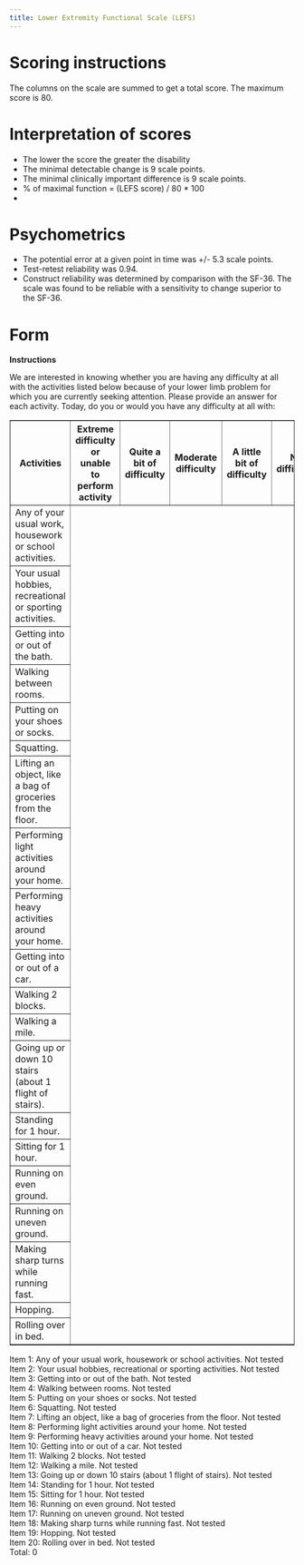 ```yaml
---
title: Lower Extremity Functional Scale (LEFS)
---
```





# Scoring instructions
The columns on the scale are summed to get a total score. The maximum score is 80.

# Interpretation of scores

<ul>
    <li>The lower the score the greater the disability</li>
    <li>The minimal detectable change is 9 scale points.</li>
    <li>The minimal clinically important difference is 9 scale points.</li>
    <li>% of maximal function = (LEFS score) / 80 * 100</li>
    <li></li>
</ul>



# Psychometrics

<ul>
    <li>The potential error at a given point in time was +/- 5.3 scale points.</li>
    <li>Test-retest reliability was 0.94.</li>
    <li>Construct reliability was determined by comparison with the SF-36. The scale was found to be reliable with a sensitivity to change superior to the SF-36.</li>
</ul>



# Form

<b>Instructions </b>

We are interested in knowing whether you are having any difficulty at all with the activities listed below
because of your lower limb problem for which you are currently seeking attention. Please provide an
answer for each activity.
Today, do you or would you have any difficulty at all with: 



<table class="compact-table" border="1">
  <thead>
    <tr>
      <th>Activities</th>
      <th>Extreme difficulty or unable to perform activity</th>
      <th>Quite a bit of difficulty</th>
      <th>Moderate difficulty</th>
      <th>A little bit of difficulty</th>
      <th>No difficulty</th>
    </tr>
  </thead>
  <tbody>
    <tr><td>Any of your usual work, housework or school activities.</td></tr>
    <tr><td>Your usual hobbies, recreational or sporting activities.</td></tr>
    <tr><td>Getting into or out of the bath.</td></tr>
    <tr><td>Walking between rooms.</td></tr>
    <tr><td>Putting on your shoes or socks.</td></tr>
    <tr><td>Squatting.</td></tr> 
    <tr><td>Lifting an object, like a bag of groceries from the floor.</td></tr>
    <tr><td>Performing light activities around your home.</td></tr> 
    <tr><td>Performing heavy activities around your home.</td></tr>
    <tr><td>Getting into or out of a car.</td></tr>
    <tr><td>Walking 2 blocks.</td></tr>
    <tr><td>Walking a mile.</td></tr>
    <tr><td>Going up or down 10 stairs (about 1 flight of stairs).</td></tr>
    <tr><td>Standing for 1 hour.</td></tr>
    <tr><td>Sitting for 1 hour.</td></tr>
    <tr><td>Running on even ground.</td></tr>
    <tr><td>Running on uneven ground.</td></tr>
    <tr><td>Making sharp turns while running fast.</td></tr>
    <tr><td>Hopping.</td></tr>
    <tr><td>Rolling over in bed.</td></tr>
  </tbody>
</table>


<div>Item 1: Any of your usual work, housework or school activities. <span class="scoreItem1">Not tested</span></div>
<div>Item 2: Your usual hobbies, recreational or sporting activities. <span class="scoreItem2">Not tested</span></div>
<div>Item 3: Getting into or out of the bath. <span class="scoreItem3">Not tested</span></div>
<div>Item 4: Walking between rooms. <span class="scoreItem4">Not tested</span></div>
<div>Item 5: Putting on your shoes or socks. <span class="scoreItem5">Not tested</span></div>
<div>Item 6: Squatting. <span class="scoreItem6">Not tested</span></div>
<div>Item 7: Lifting an object, like a bag of groceries from the floor. <span class="scoreItem7">Not tested</span></div>
<div>Item 8: Performing light activities around your home. <span class="scoreItem8">Not tested</span></div>
<div>Item 9: Performing heavy activities around your home. <span class="scoreItem9">Not tested</span></div>
<div>Item 10: Getting into or out of a car. <span class="scoreItem10">Not tested</span></div>
<div>Item 11: Walking 2 blocks. <span class="scoreItem11">Not tested</span></div>
<div>Item 12: Walking a mile. <span class="scoreItem12">Not tested</span></div>
<div>Item 13: Going up or down 10 stairs (about 1 flight of stairs). <span class="scoreItem13">Not tested</span></div>
<div>Item 14: Standing for 1 hour. <span class="scoreItem14">Not tested</span></div>
<div>Item 15: Sitting for 1 hour. <span class="scoreItem15">Not tested</span></div>
<div>Item 16: Running on even ground. <span class="scoreItem16">Not tested</span></div>
<div>Item 17: Running on uneven ground. <span class="scoreItem17">Not tested</span></div>
<div>Item 18: Making sharp turns while running fast. <span class="scoreItem18">Not tested</span></div>
<div>Item 19: Hopping. <span class="scoreItem19">Not tested</span></div>
<div>Item 20: Rolling over in bed. <span class="scoreItem20">Not tested</span></div>



<div>Total: <span class="totalScore">0</span></div>

<script>
// Scores for buttons
const scores = [0, 1, 2, 3, 4];

// Select all table rows
const rows = document.querySelectorAll('table.compact-table tbody tr');

// Function to update total score
function updateTotalScore() {
  let total = 0;
  for (let i = 1; i <= rows.length; i++) {
    const span = document.querySelector(`.scoreItem${i}`);
    if(span && !isNaN(parseInt(span.textContent))) {
      total += parseInt(span.textContent);
    }
  }
  const totalSpan = document.querySelector('.totalScore');
  if(totalSpan) totalSpan.textContent = total;
}

// Loop through all rows
rows.forEach((row, index) => {
  // Get the corresponding span by index (scoreItem1, scoreItem2, ...)
  const span = document.querySelector(`.scoreItem${index + 1}`);

  // Add a button for each score
  scores.forEach(score => {
    const cell = document.createElement('td');
    const btn = document.createElement('button');
    btn.textContent = score;
    btn.style.margin = '2px';
    btn.style.width = '40px';
    btn.style.backgroundColor = 'lightgray';

    btn.addEventListener('click', () => {
      // Reset all buttons in this row
      row.querySelectorAll('td button').forEach(b => b.style.backgroundColor = 'lightgray');
      // Highlight clicked button
      btn.style.backgroundColor = 'green';
      // Update the corresponding span text
      if(span) {
        span.textContent = score;
      }
      // Update total score
      updateTotalScore();
    });

    cell.appendChild(btn);
    row.appendChild(cell);
  });
});

// Initialize total score in case some spans have default values
updateTotalScore();
</script>
